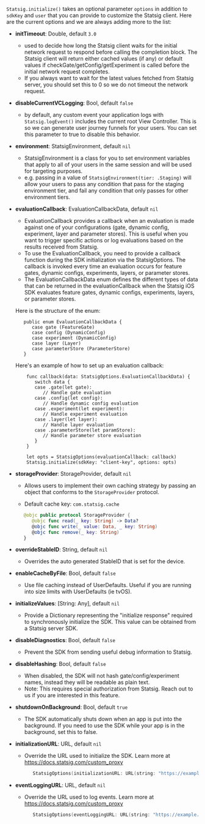 `Statsig.initialize()` takes an optional parameter `options` in addition to `sdkKey` and `user` that you can provide to customize the Statsig client. Here are the current options and we are always adding more to the list:

- **initTimeout**: Double, default `3.0`
   - used to decide how long the Statsig client waits for the initial network request to respond before calling the completion block. The Statsig client will return either cached values (if any) or default values if checkGate/getConfig/getExperiment is called before the initial network request completes.
   - If you always want to wait for the latest values fetched from Statsig server, you should set this to 0 so we do not timeout the network request.

-  **disableCurrentVCLogging**: Bool, default `false`
   - by default, any custom event your application logs with `Statsig.logEvent()` includes the current root View Controller. This is so we can generate user journey funnels for your users. You can set this parameter to true to disable this behavior.

-  **environment**: StatsigEnvironment, default `nil`
   - StatsigEnvironment is a class for you to set environment variables that apply to all of your users in the same session and will be used for targeting purposes.
   - e.g. passing in a value of `StatsigEnvironment(tier: .Staging)` will allow your users to pass any condition that pass for the staging environment tier, and fail any condition that only passes for other environment tiers.

- **evaluationCallback**: EvaluationCallbackData, default `nil`
  - EvaluationCallback provides a callback when an evaluation is made against one of your configurations
  (gate, dynamic config, experiment, layer and parameter stores). This is useful when you want to trigger specific actions or log evaluations based on the results received from Statsig.
  - To use the EvaluationCallback, you need to provide a callback function during the SDK initialization via the StatsigOptions. The callback is invoked every time an evaluation occurs for feature gates, dynamic configs, experiments, layers, or parameter stores.
  - The EvaluationCallbackData enum defines the different types of data that can be returned in the evaluationCallback when the Statsig iOS SDK evaluates feature gates, dynamic configs, experiments, layers, or parameter stores.

   Here is the structure of the enum:
   ```
      public enum EvaluationCallbackData {
         case gate (FeatureGate)
         case config (DynamicConfig)
         case experiment (DynamicConfig)
         case layer (Layer)
         case parameterStore (ParameterStore)
      }
   ```
   Here's an example of how to set up an evaluation callback:
  ```
      func callback(data: StatsigOptions.EvaluationCallbackData) {
         switch data {
         case .gate(let gate):
            // Handle gate evaluation
         case .config(let config):
            // Handle dynamic config evaluation
         case .experiment(let experiment):
            // Handle experiment evaluation
         case .layer(let layer):
            // Handle layer evaluation
         case .parameterStore(let paramStore):
            // Handle parameter store evaluation
         }
      }

      let opts = StatsigOptions(evaluationCallback: callback)
      Statsig.initialize(sdkKey: "client-key", options: opts)
   ```

- **storageProvider**: StorageProvider, default `nil`
  - Allows users to implement their own caching strategy by passing an
object that conforms to the `StorageProvider` protocol.

  - Default cache key: `com.statsig.cache`

   ```swift
      @objc public protocol StorageProvider {
         @objc func read(_ key: String) -> Data?
         @objc func write(_ value: Data, _ key: String)
         @objc func remove(_ key: String)
      }
   ```
   
-  **overrideStableID**: String, default `nil`
   - Overrides the auto generated StableID that is set for the device.

-  **enableCacheByFile**: Bool, default `false`
   - Use file caching instead of UserDefaults. Useful if you are running into size limits with UserDefaults (ie tvOS).

-  **initializeValues**: [String: Any], default `nil`
   - Provide a Dictionary representing the "initialize response" required  to synchronously initialize the SDK.
     This value can be obtained from a Statsig server SDK.

-  **disableDiagnostics**: Bool, default `false`
   - Prevent the SDK from sending useful debug information to Statsig.

-  **disableHashing**: Bool, default `false`
   - When disabled, the SDK will not hash gate/config/experiment names, instead they will be readable as plain text.
   - Note: This requires special authorization from Statsig. Reach out to us if you are interested in this feature.

-  **shutdownOnBackground**: Bool, default `true`
   - The SDK automatically shuts down when an app is put into the background.
     If you need to use the SDK while your app is in the background, set this to false.

-  **initializationURL**: URL, default `nil`
   - Override the URL used to initialize the SDK. Learn more at https://docs.statsig.com/custom_proxy

      ```swift
         StatsigOptions(initializationURL: URL(string: "https://example.com/setup"))
      ```

-  **eventLoggingURL**: URL, default `nil`
   - Override the URL used to log events. Learn more at https://docs.statsig.com/custom_proxy

      ```swift
         StatsigOptions(eventLoggingURL: URL(string: "https://example.com/info"))
      ```
